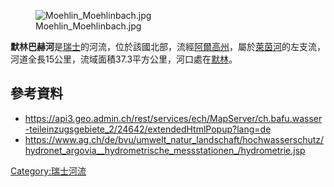 {{Coord|47.58152|N|7.83746|E|display=title}}
[[Image:Moehlin_Moehlinbach.jpg|right]]

'''默林巴赫河'''是[[瑞士|瑞士]]的河流，位於該國北部，流經[[阿爾高州|阿爾高州]]，屬於[[萊茵河|萊茵河]]的左支流，河道全長15公里，流域面積37.3平方公里，河口處在[[默林|默林]]。

==參考資料==
* https://api3.geo.admin.ch/rest/services/ech/MapServer/ch.bafu.wasser-teileinzugsgebiete_2/24642/extendedHtmlPopup?lang=de{{Dead link}} 
* https://www.ag.ch/de/bvu/umwelt_natur_landschaft/hochwasserschutz/hydronet_argovia__hydrometrische_messstationen_/hydrometrie.jsp {{Wayback|url=https://www.ag.ch/de/bvu/umwelt_natur_landschaft/hochwasserschutz/hydronet_argovia__hydrometrische_messstationen_/hydrometrie.jsp |date=20220119201434 }}

{{Switzerland-geo-stub}}
[[Category:瑞士河流|Category:瑞士河流]]